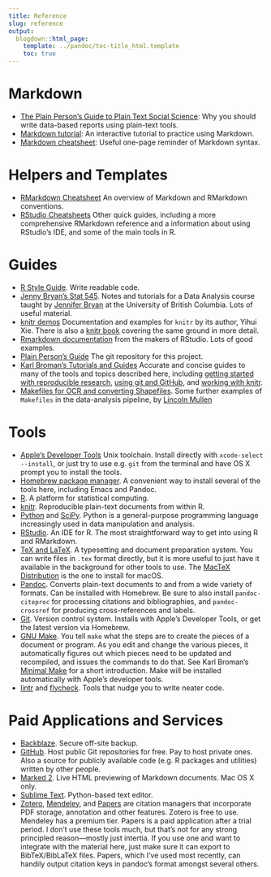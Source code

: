 ```yaml
---
title: Reference
slug: reference
output:
  blogdown::html_page:
    template: ../pandoc/toc-title_html.template
    toc: true
---
```




# Markdown

-  [The Plain Person’s Guide to Plain Text Social Science](http://plain-text.co/): Why you should write data-based reports using plain-text tools.
- [Markdown tutorial](https://www.markdowntutorial.com/): An interactive tutorial to practice using Markdown.
- [Markdown cheatsheet](http://packetlife.net/media/library/16/Markdown.pdf): Useful one-page reminder of Markdown syntax.

# Helpers and Templates

- [RMarkdown Cheatsheet](https://www.rstudio.com/wp-content/uploads/2015/02/rmarkdown-cheatsheet.pdf) An overview of Markdown and RMarkdown conventions.
- [RStudio Cheatsheets](https://rstudio.com/resources/cheatsheets/) Other quick guides, including a more comprehensive RMarkdown reference and a information about using RStudio's IDE, and some of the main tools in R.


# Guides

- [R Style Guide](http://adv-r.had.co.nz/Style.html). Write readable code. 
- [Jenny Bryan's Stat 545](http://stat545-ubc.github.io/topics.html). Notes and tutorials for a Data Analysis course taught by [Jennifer Bryan](http://www.stat.ubc.ca/~jenny/) at the University of British Columbia. Lots of useful material.
- [knitr demos](http://yihui.name/knitr/demos) Documentation and examples for `knitr` by its author, Yihui Xie. There is also a [knitr book](http://www.amazon.com/dp/1498716962/) covering the same ground in more detail.
- [Rmarkdown documentation](http://rmarkdown.rstudio.com) from the makers of RStudio. Lots of good examples.
- [Plain Person's Guide](http://github.com/kjhealy/plain-text.co) The git repository for this project.
- [Karl Broman's Tutorials and Guides](http://kbroman.org/pages/tutorials) Accurate and concise guides to many of the tools and topics described here, including [getting started with reproducible research](http://kbroman.org/steps2rr), [using git and GitHub](http://kbroman.org/github_tutorial), and [working with knitr](http://kbroman.org/knitr_knutshell).
- [Makefiles for OCR and converting Shapefiles](http://lincolnmullen.com/blog/makefiles-for-ocr-and-converting-shapefiles). Some further examples of `Makefiles` in the data-analysis pipeline, by [Lincoln Mullen](http://lincolnmullen.com)
    
    
# Tools
- [Apple's Developer Tools](https://developer.apple.com/library/ios/technotes/tn2339/_index.html) Unix toolchain. Install directly with `xcode-select --install`, or just try to use e.g. `git` from the terminal and have OS X prompt you to install the tools.
- [Homebrew package manager](http://brew.sh). A convenient way to install several of the tools here, including Emacs and Pandoc.
- [R](http://r-project.org). A platform for statistical computing.
- [knitr](http://yihui.name/knitr/). Reproducible plain-text documents from within R. 
- [Python](http://python.org) and [SciPy](http://www.scipy.org/). Python is a general-purpose programming language increasingly used in data manipulation and analysis.
- [RStudio](http://rstudio.com). An IDE for R. The most straightforward way to get into using R and RMarkdown.
- [TeX and LaTeX](http://tug.org). A typesetting and document preparation system. You can write files in `.tex` format directly, but it is more useful to just have it available in the background for other tools to use. The [MacTeX Distribution](http://tug.org/mactex) is the one to install for macOS.
- [Pandoc](http://pandoc.org). Converts plain-text documents to and from a wide variety of formats. Can be installed with Homebrew. Be sure to also install `pandoc-citeproc` for processing citations and bibliographies, and `pandoc-crossref` for producing cross-references and labels.
- [Git](http://git-scm.org). Version control system. Installs with Apple's Developer Tools, or get the latest version via Homebrew.
- [GNU Make](http://www.gnu.org/software/make). You tell `make` what the steps are to create the pieces of a document or program. As you edit and change the various pieces, it automatically figures out which pieces need to be updated and recompiled, and issues the commands to do that. See Karl Broman's [Minimal Make](http://kbroman.org/minimal_make/) for a short introduction. Make will be installed automatically with Apple's developer tools.
- [lintr](https://github.com/jimhester/lintr) and [flycheck](https://github.com/flycheck/flycheck). Tools that nudge you to write neater code.    
    
# Paid Applications and Services
- [Backblaze](http://backblaze.com). Secure off-site backup.
- [GitHub](http://github.com). Host public Git repositories for free. Pay to host private ones. Also a source for publicly available code (e.g. R packages and utilities) written by other people.
- [Marked 2](http://marked2app.com). Live HTML previewing of Markdown documents. Mac OS X only.
- [Sublime Text](http://sublimetext.com). Python-based text editor.
- [Zotero](http://zotero.org), [Mendeley](http://mendeley.com), and [Papers](http://papersapp.com) are citation managers that incorporate PDF storage, annotation and other features. Zotero is free to use. Mendeley has a premium tier. Papers is a paid application after a trial period. I don't use these tools much, but that's not for any strong principled reason---mostly just intertia. If you use one and want to integrate with the material here, just make sure it can export to BibTeX/BibLaTeX files. Papers, which I've used most recently, can handily output citation keys in pandoc's format amongst several others.


